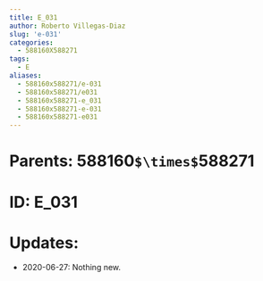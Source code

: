 ```yaml
---
title: E_031
author: Roberto Villegas-Diaz
slug: 'e-031'
categories:
  - 588160X588271
tags:
  - E
aliases:
  - 588160x588271/e-031
  - 588160x588271/e031
  - 588160x588271-e_031
  - 588160x588271-e-031
  - 588160x588271-e031
---
```


# **Parents**: 588160`$\times$`588271
# **ID**: E_031
# **Updates**: 
 - 2020-06-27: Nothing new.
